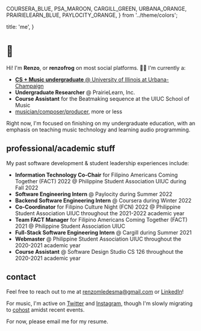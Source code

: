   COURSERA_BLUE,
  PSA_MAROON,
  CARGILL_GREEN,
  URBANA_ORANGE,
  PRAIRIELEARN_BLUE,
  PAYLOCITY_ORANGE,
} from '../theme/colors';

  title: 'me',
}

# 🐸

Hi! I'm **Renzo**, or **renzofrog** on most social platforms. 🐸🌱 I'm currently a:

- [**CS + Music undergraduate** @ University of Illinois at Urbana-Champaign](https://music.illinois.edu/area/cs-music)
- <Hoverable color={PRAIRIELEARN_BLUE}>**Undergraduate Researcher** @ PrairieLearn, Inc.</Hoverable>
- <Hoverable color={URBANA_ORANGE}>**Course Assistant** for the Beatmaking sequence at the UIUC School of Music</Hoverable>
- [musician/composer/producer](/music), more or less

Right now, I'm focused on finishing on my undergraduate education, with an emphasis on teaching music technology and learning audio programming.

## professional/academic stuff

My past software development & student leadership experiences include:

- <Hoverable color={PSA_MAROON}>**Information Technology Co-Chair** for Filipino Americans Coming Together (FACT) 2022 @ Philippine Student Association UIUC</Hoverable> during Fall 2022
- <Hoverable color={PAYLOCITY_ORANGE}>**Software Engineering Intern** @ Paylocity</Hoverable> during Summer 2022
- <Hoverable color={COURSERA_BLUE}>**Backend Software Engineering Intern** @ Coursera</Hoverable> during Winter 2022
- <Hoverable color={PSA_MAROON}>**Co-Coordinator** for Filipino Culture Night (FCN) 2022 @ Philippine Student Association UIUC</Hoverable> throughout the 2021-2022 academic year
- <Hoverable color={PSA_MAROON}>**Team FACT Manager** for Filipino Americans Coming Together (FACT) 2021 @ Philippine Student Association UIUC</Hoverable>
- <Hoverable color={CARGILL_GREEN}>**Full-Stack Software Engineering Intern** @ Cargill</Hoverable> during Summer 2021
- <Hoverable color={PSA_MAROON}>**Webmaster** @ Philippine Student Association UIUC</Hoverable> throughout the 2020-2021 academic year
- <Hoverable color={URBANA_ORANGE}>**Course Assistant** @ Software Design Studio CS 126</Hoverable> throughout the 2020-2021 academic year

## contact

Feel free to reach out to me at [renzomledesma@gmail.com](mailto:renzomledesma@gmail.com) or [LinkedIn](https://www.linkedin.com/in/renzo-marc-ledesma/)!

For music, I'm active on [Twitter](https://twitter.com/renzofrog) and [Instagram](https://www.instagram.com/renzofrog/), though I'm slowly migrating to [cohost](https://cohost.org/renzofrog) amidst recent events.

For now, please email me for my resume.

